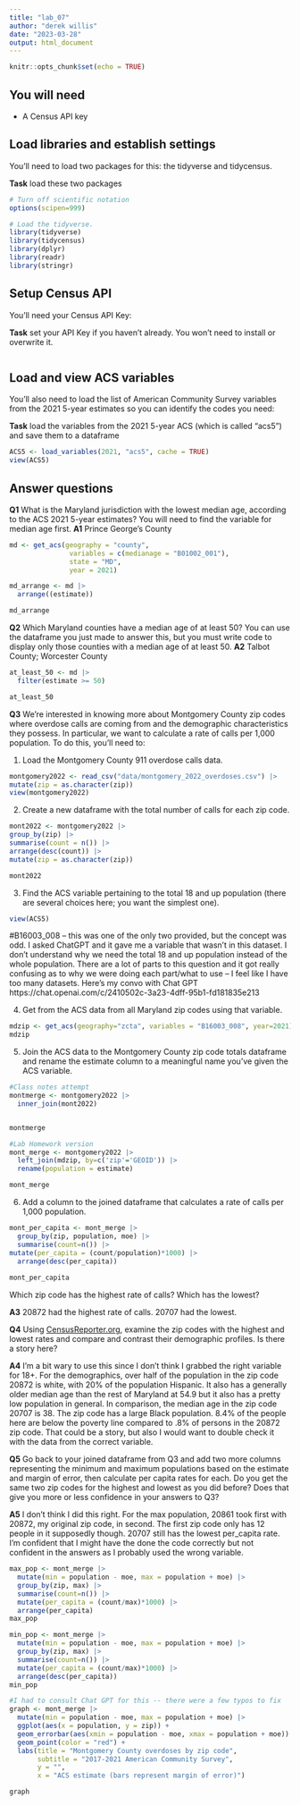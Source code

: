 ```yaml
---
title: "lab_07"
author: "derek willis"
date: "2023-03-28"
output: html_document
---
```


```r
knitr::opts_chunk$set(echo = TRUE)
```

## You will need

-   A Census API key

## Load libraries and establish settings

You'll need to load two packages for this: the tidyverse and tidycensus.

**Task** load these two packages

```r
# Turn off scientific notation
options(scipen=999)

# Load the tidyverse.
library(tidyverse)
library(tidycensus)
library(dplyr)
library(readr)
library(stringr)
```

## Setup Census API

You'll need your Census API Key:

**Task** set your API Key if you haven't already. You won't need to install or overwrite it.

```r
```
## Load and view ACS variables

You'll also need to load the list of American Community Survey variables from the 2021 5-year estimates so you can identify the codes you need:

**Task** load the variables from the 2021 5-year ACS (which is called "acs5") and save them to a dataframe

```r
ACS5 <- load_variables(2021, "acs5", cache = TRUE)
view(ACS5)

```

## Answer questions

**Q1** What is the Maryland jurisdiction with the lowest median age, according to the ACS 2021 5-year estimates? You will need to find the variable for median age first. 
**A1** Prince George's County

```r
md <- get_acs(geography = "county",
               variables = c(medianage = "B01002_001"),
               state = "MD",
               year = 2021)

md_arrange <- md |> 
  arrange((estimate)) 

md_arrange

```

**Q2** Which Maryland counties have a median age of at least 50? You can use the dataframe you just made to answer this, but you must write code to display only those counties with a median age of at least 50. 
**A2** Talbot County; Worcester County

```r
at_least_50 <- md |> 
  filter(estimate >= 50)

at_least_50

```

**Q3** We're interested in knowing more about Montgomery County zip codes where overdose calls are coming from and the demographic characteristics they possess. In particular, we want to calculate a rate of calls per 1,000 population. To do this, you'll need to:

1. Load the Montgomery County 911 overdose calls data.
```r
montgomery2022 <- read_csv("data/montgomery_2022_overdoses.csv") |> 
mutate(zip = as.character(zip))
view(montgomery2022)
```
2. Create a new dataframe with the total number of calls for each zip code.

```r
mont2022 <- montgomery2022 |> 
group_by(zip) |> 
summarise(count = n()) |> 
arrange(desc(count)) |> 
mutate(zip = as.character(zip))

mont2022

```
3. Find the ACS variable pertaining to the total 18 and up population (there are several choices here; you want the simplest one). 

```r
view(ACS5)
```

#B16003_008 -- this was one of the only two provided, but the concept was odd. I asked ChatGPT and it gave me a variable that wasn't in this dataset. I don't understand why we need the total 18 and up population instead of the whole population. There are a lot of parts to this question and it got really confusing as to why we were doing each part/what to use -- I feel like I have too many datasets. Here's my convo with Chat GPT https://chat.openai.com/c/2410502c-3a23-4dff-95b1-fd181835e213

4. Get from the ACS data from all Maryland zip codes using that variable.

```r
mdzip <- get_acs(geography="zcta", variables = "B16003_008", year=2021)
mdzip
```

5. Join the ACS data to the Montgomery County zip code totals dataframe and rename the estimate column to a meaningful name you've given the ACS variable.

```r
#Class notes attempt
montmerge <- montgomery2022 |> 
  inner_join(mont2022)


montmerge
```



```r
#Lab Homework version
mont_merge <- montgomery2022 |> 
  left_join(mdzip, by=c('zip'='GEOID')) |> 
  rename(population = estimate)

mont_merge
```

6. Add a column to the joined dataframe that calculates a rate of calls per 1,000 population.

```r
mont_per_capita <- mont_merge |> 
  group_by(zip, population, moe) |> 
  summarise(count=n()) |> 
mutate(per_capita = (count/population)*1000) |> 
  arrange(desc(per_capita))
  
mont_per_capita
```
Which zip code has the highest rate of calls? Which has the lowest?

**A3** 20872 had the highest rate of calls. 20707 had the lowest.

**Q4** Using [CensusReporter.org](https://censusreporter.org/), examine the zip codes with the highest and lowest rates and compare and contrast their demographic profiles. Is there a story here?

**A4** I'm a bit wary to use this since I don't think I grabbed the right variable for 18+. For the demographics, over half of the population in the zip code 20872 is white, with 20% of the population Hispanic. It also has a generally older median age than the rest of Maryland at 54.9 but it also has a pretty low population in general. In comparison, the median age in the zip code 20707 is 38. The zip code has a large Black population. 8.4% of the people here are below the poverty line compared to .8% of persons in the 20872 zip code. That could be a story, but also I would want to double check it with the data from the correct variable.

**Q5** Go back to your joined dataframe from Q3 and add two more columns representing the minimum and maximum populations based on the estimate and margin of error, then calculate per capita rates for each. Do you get the same two zip codes for the highest and lowest as you did before? Does that give you more or less confidence in your answers to Q3?

**A5** I don't think I did this right. For the max population, 20861 took first with 20872, my original zip code, in second. The first zip code only has 12 people in it supposedly though. 20707 still has the lowest per_capita rate. I'm confident that I might have the done the code correctly but not confident in the answers as I probably used the wrong variable.


```r
max_pop <- mont_merge |> 
  mutate(min = population - moe, max = population + moe) |> 
  group_by(zip, max) |> 
  summarise(count=n()) |> 
  mutate(per_capita = (count/max)*1000) |> 
  arrange(per_capita)
max_pop
```
```r
min_pop <- mont_merge |> 
  mutate(min = population - moe, max = population + moe) |> 
  group_by(zip, max) |> 
  summarise(count=n()) |> 
  mutate(per_capita = (count/max)*1000) |> 
  arrange(desc(per_capita))
min_pop
```



```r
#I had to consult Chat GPT for this -- there were a few typos to fix
graph <- mont_merge |> 
  mutate(min = population - moe, max = population + moe) |> 
  ggplot(aes(x = population, y = zip)) +
  geom_errorbar(aes(xmin = population - moe, xmax = population + moe)) +
  geom_point(color = "red") +
  labs(title = "Montgomery County overdoses by zip code",
       subtitle = "2017-2021 American Community Survey",
       y = "",
       x = "ACS estimate (bars represent margin of error)")

graph

```


